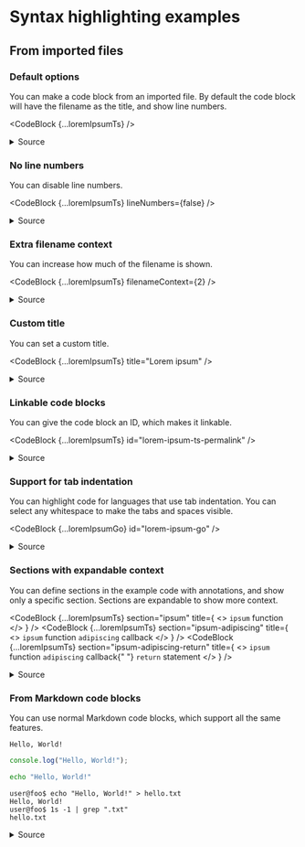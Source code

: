 
# Syntax highlighting examples

## From imported files

### Default options

You can make a code block from an imported file. By default the code block will
have the filename as the title, and show line numbers.

<CodeBlock {...loremIpsumTs} />

<details>
<summary>Source</summary>

```mdx
import loremIpsumTs from "./example/lorem-ipsum.ts?source";

<CodeBlock {...loremIpsumTs} />
```

</details>

### No line numbers

You can disable line numbers.

<CodeBlock {...loremIpsumTs} lineNumbers={false} />

<details>
<summary>Source</summary>

```mdx
import loremIpsumTs from "./example/lorem-ipsum.ts?source";

<CodeBlock {...loremIpsumTs} lineNumbers={false} />;
```

</details>

### Extra filename context

You can increase how much of the filename is shown.

<CodeBlock {...loremIpsumTs} filenameContext={2} />

<details>
<summary>Source</summary>

```mdx
import loremIpsumTs from "./example/lorem-ipsum.ts?source";

<CodeBlock {...loremIpsumTs} filenameContext={2} />;
```

</details>

### Custom title

You can set a custom title.

<CodeBlock {...loremIpsumTs} title="Lorem ipsum" />

<details>
<summary>Source</summary>

```mdx
import loremIpsumTs from "./example/lorem-ipsum.ts?source";

<CodeBlock {...loremIpsumTs} title="Lorem ipsum" />;
```

</details>

### Linkable code blocks

You can give the code block an ID, which makes it linkable.

<CodeBlock {...loremIpsumTs} id="lorem-ipsum-ts-permalink" />

<details>
<summary>Source</summary>

```mdx
import loremIpsumTs from "./example/lorem-ipsum.ts?source";

<CodeBlock {...loremIpsumTs} id="lorem-ipsum-ts-permalink" />;
```

</details>

### Support for tab indentation

You can highlight code for languages that use tab indentation. You can select
any whitespace to make the tabs and spaces visible.

<CodeBlock {...loremIpsumGo} id="lorem-ipsum-go" />

<details>
<summary>Source</summary>

```mdx
import loremIpsumGo from "./example/lorem-ipsum.go?source";

<CodeBlock {...loremIpsumGo} id="lorem-ipsum-go" />;
```

</details>

### Sections with expandable context

You can define sections in the example code with annotations, and show only a
specific section. Sections are expandable to show more context.

<CodeBlock
  {...loremIpsumTs}
  section="ipsum"
  title={
    <>
      <code>ipsum</code> function
    </>
  }
/>
<CodeBlock
  {...loremIpsumTs}
  section="ipsum-adipiscing"
  title={
    <>
      <code>ipsum</code> function <code>adipiscing</code> callback
    </>
  }
/>
<CodeBlock
  {...loremIpsumTs}
  section="ipsum-adipiscing-return"
  title={
    <>
      <code>ipsum</code> function <code>adipiscing</code> callback{" "}
      <code>return</code> statement
    </>
  }
/>

<details>
<summary>Source</summary>

```mdx
import loremIpsumTs from "./example/lorem-ipsum.ts?source";

<CodeBlock
  {...loremIpsumTs}
  section="ipsum"
  title={
    <>
      <code>ipsum</code> function
    </>
  }
/>
<CodeBlock
  {...loremIpsumTs}
  section="ipsum-adipiscing"
  title={
    <>
      <code>ipsum</code> function <code>adipiscing</code> callback
    </>
  }
/>
<CodeBlock
  {...loremIpsumTs}
  section="ipsum-adipiscing-return"
  title={
    <>
      <code>ipsum</code> function <code>adipiscing</code> callback{" "}
      <code>return</code> statement
    </>
  }
/>
```

```ts title="Section annotations"
const dolor = 1;
const sit = 2;
const lorem = ipsum(dolor, sit);

let amet = 0;

lorem.adipiscing((sed, elit) => {
  if (sed) amet += elit;
});

console.log(amet); // normal comment

// [\!section-start ipsum]
function ipsum(dolor: number, sit: number) {
  return {
    // [\!section-start ipsum-adipiscing]
    adipiscing: (amet: (sed: boolean, elit: number) => void) => {
      return amet(true, dolor + sit); // [\!section ipsum-adipiscing-return]
    },
    // [\!section-end ipsum-adipiscing]
  };
}
// [\!section-end ipsum]
```

</details>

### From Markdown code blocks

You can use normal Markdown code blocks, which support all the same features.

```
Hello, World!
```

```ts title="hello-world.ts"
console.log("Hello, World!");
```

```sh
echo "Hello, World!"
```

```console
user@foo$ echo "Hello, World!" > hello.txt
Hello, World!
user@foo$ 1s -1 | grep ".txt"
hello.txt
```

<details>
<summary>Source</summary>

````mdx
```
Hello, World!
```

```ts title="hello-world.ts"
console.log("Hello, World!");
```

```sh
echo "Hello, World!"
```

```console
user@foo$ echo "Hello, World!" > hello.txt
Hello, World!
user@foo$ 1s -1 | grep ".txt"
hello.txt
```
````

</details>
